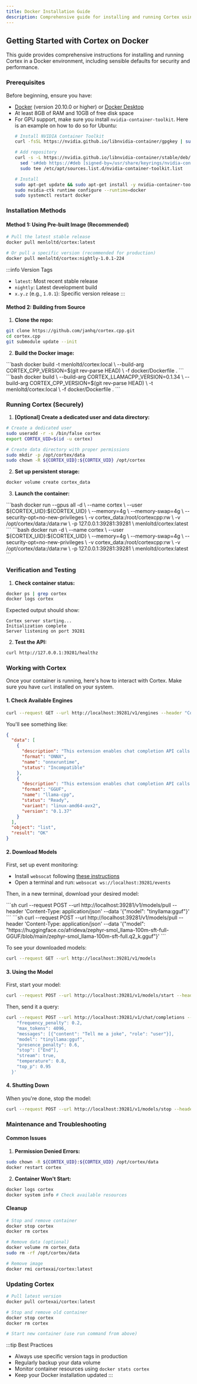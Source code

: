 ```yaml
---
title: Docker Installation Guide
description: Comprehensive guide for installing and running Cortex using Docker
---
```




## Getting Started with Cortex on Docker

This guide provides comprehensive instructions for installing and running Cortex in a Docker environment,
including sensible defaults for security and performance.

### Prerequisites

Before beginning, ensure you have:
- [Docker](https://docs.docker.com/engine/install/) (version 20.10.0 or higher) or [Docker Desktop](https://docs.docker.com/desktop/)
- At least 8GB of RAM and 10GB of free disk space
- For GPU support, make sure you install `nvidia-container-toolkit`. Here is an example on how to do so for Ubuntu:
  ```bash
  # Install NVIDIA Container Toolkit
  curl -fsSL https://nvidia.github.io/libnvidia-container/gpgkey | sudo gpg --dearmor -o /usr/share/keyrings/nvidia-container-toolkit-keyring.gpg
  ```
  ```bash
  # Add repository
  curl -s -L https://nvidia.github.io/libnvidia-container/stable/deb/nvidia-container-toolkit.list | \
    sed 's#deb https://#deb [signed-by=/usr/share/keyrings/nvidia-container-toolkit-keyring.gpg] https://#g' | \
    sudo tee /etc/apt/sources.list.d/nvidia-container-toolkit.list
  ```
  ```bash
  # Install
  sudo apt-get update && sudo apt-get install -y nvidia-container-toolkit
  sudo nvidia-ctk runtime configure --runtime=docker
  sudo systemctl restart docker
  ```

### Installation Methods

#### Method 1: Using Pre-built Image (Recommended)

```bash
# Pull the latest stable release
docker pull menloltd/cortex:latest
```
```bash
# Or pull a specific version (recommended for production)
docker pull menloltd/cortex:nightly-1.0.1-224
```

:::info Version Tags
- `latest`: Most recent stable release
- `nightly`: Latest development build
- `x.y.z` (e.g., `1.0.1`): Specific version release
:::

#### Method 2: Building from Source

1. **Clone the repo:**
```bash
git clone https://github.com/janhq/cortex.cpp.git
cd cortex.cpp
git submodule update --init
```

2. **Build the Docker image:**
<Tabs>
  <TabItem value="latest" label="Latest Build">
  ```bash
  docker build -t menloltd/cortex:local \
    --build-arg CORTEX_CPP_VERSION=$(git rev-parse HEAD) \
    -f docker/Dockerfile .
  ```
  </TabItem>
  <TabItem value="specific" label="Specific Version">
  ```bash
  docker build \
    --build-arg CORTEX_LLAMACPP_VERSION=0.1.34 \
    --build-arg CORTEX_CPP_VERSION=$(git rev-parse HEAD) \
    -t menloltd/cortex:local \
    -f docker/Dockerfile .
  ```
  </TabItem>
</Tabs>

### Running Cortex (Securely)

1. **[Optional] Create a dedicated user and data directory:**
```bash
# Create a dedicated user
sudo useradd -r -s /bin/false cortex
export CORTEX_UID=$(id -u cortex)
```
```bash
# Create data directory with proper permissions
sudo mkdir -p /opt/cortex/data
sudo chown -R ${CORTEX_UID}:${CORTEX_UID} /opt/cortex
```

2. **Set up persistent storage:**
```bash
docker volume create cortex_data
```

3. **Launch the container:**
<Tabs>
  <TabItem value="gpu" label="GPU Mode">
  ```bash
  docker run --gpus all -d \
    --name cortex \
    --user ${CORTEX_UID}:${CORTEX_UID} \
    --memory=4g \
    --memory-swap=4g \
    --security-opt=no-new-privileges \
    -v cortex_data:/root/cortexcpp:rw \
    -v /opt/cortex/data:/data:rw \
    -p 127.0.0.1:39281:39281 \
    menloltd/cortex:latest
  ```
  </TabItem>
  <TabItem value="cpu" label="CPU Mode">
  ```bash
  docker run -d \
    --name cortex \
    --user ${CORTEX_UID}:${CORTEX_UID} \
    --memory=4g \
    --memory-swap=4g \
    --security-opt=no-new-privileges \
    -v cortex_data:/root/cortexcpp:rw \
    -v /opt/cortex/data:/data:rw \
    -p 127.0.0.1:39281:39281 \
    menloltd/cortex:latest
  ```
  </TabItem>
</Tabs>

### Verification and Testing

1. **Check container status:**
```bash
docker ps | grep cortex
docker logs cortex
```

Expected output should show:
```
Cortex server starting...
Initialization complete
Server listening on port 39281
```

2. **Test the API:**
```bash
curl http://127.0.0.1:39281/healthz
```

### Working with Cortex

Once your container is running, here's how to interact with Cortex. Make sure you have `curl` installed on your system.

#### 1. Check Available Engines

```bash
curl --request GET --url http://localhost:39281/v1/engines --header "Content-Type: application/json"
```

You'll see something like:
```json
{
  "data": [
    {
      "description": "This extension enables chat completion API calls using the Onnx engine",
      "format": "ONNX",
      "name": "onnxruntime",
      "status": "Incompatible"
    },
    {
      "description": "This extension enables chat completion API calls using the LlamaCPP engine",
      "format": "GGUF",
      "name": "llama-cpp",
      "status": "Ready",
      "variant": "linux-amd64-avx2",
      "version": "0.1.37"
    }
  ],
  "object": "list",
  "result": "OK"
}
```

#### 2. Download Models

First, set up event monitoring:
- Install `websocat` following [these instructions](https://github.com/vi/websocat?tab=readme-ov-file#installation)
- Open a terminal and run: `websocat ws://localhost:39281/events`

Then, in a new terminal, download your desired model:

  <Tabs>
    <TabItem value="Pull model from cortexso's Hugging Face hub" label="Pull model from Cortex's Hugging Face hub">
    ```sh
    curl --request POST --url http://localhost:39281/v1/models/pull  --header 'Content-Type: application/json' --data '{"model": "tinyllama:gguf"}'
    ```
    </TabItem>
    <TabItem value="Pull model directly from a URL" label="Pull model directly from a URL">
    ```sh
    curl --request POST --url http://localhost:39281/v1/models/pull  --header 'Content-Type: application/json' --data '{"model": "https://huggingface.co/afrideva/zephyr-smol_llama-100m-sft-full-GGUF/blob/main/zephyr-smol_llama-100m-sft-full.q2_k.gguf"}'
    ```
    </TabItem>
  </Tabs>

To see your downloaded models:
```bash
curl --request GET --url http://localhost:39281/v1/models
```

#### 3. Using the Model

First, start your model:
```bash
curl --request POST --url http://localhost:39281/v1/models/start --header 'Content-Type: application/json' --data '{"model": "tinyllama:gguf"}'
```

Then, send it a query:
```bash
curl --request POST --url http://localhost:39281/v1/chat/completions --header 'Content-Type: application/json' --data '{
    "frequency_penalty": 0.2,
    "max_tokens": 4096,
    "messages": [{"content": "Tell me a joke", "role": "user"}],
    "model": "tinyllama:gguf",
    "presence_penalty": 0.6,
    "stop": ["End"],
    "stream": true,
    "temperature": 0.8,
    "top_p": 0.95
  }'
```

#### 4. Shutting Down

When you're done, stop the model:
```bash
curl --request POST --url http://localhost:39281/v1/models/stop --header 'Content-Type: application/json' --data '{"model": "tinyllama:gguf"}'
```

### Maintenance and Troubleshooting

#### Common Issues

1. **Permission Denied Errors:**
```bash
sudo chown -R ${CORTEX_UID}:${CORTEX_UID} /opt/cortex/data
docker restart cortex
```

2. **Container Won't Start:**
```bash
docker logs cortex
docker system info # Check available resources
```

#### Cleanup

```bash
# Stop and remove container
docker stop cortex
docker rm cortex
```

```bash
# Remove data (optional)
docker volume rm cortex_data
sudo rm -rf /opt/cortex/data
```

```bash
# Remove image
docker rmi cortexai/cortex:latest
```

### Updating Cortex

```bash
# Pull latest version
docker pull cortexai/cortex:latest
```

```bash
# Stop and remove old container
docker stop cortex
docker rm cortex

# Start new container (use run command from above)
```

:::tip Best Practices
- Always use specific version tags in production
- Regularly backup your data volume
- Monitor container resources using `docker stats cortex`
- Keep your Docker installation updated
:::
